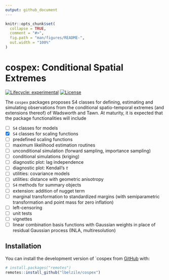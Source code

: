 ```yaml
---
output: github_document
---
```


<!-- README.md is generated from README.Rmd. Please edit that file -->

```r
knitr::opts_chunk$set(
  collapse = TRUE,
  comment = "#>",
  fig.path = "man/figures/README-",
  out.width = "100%"
)
```

# cospex: Conditional Spatial Extremes

<!-- badges: start -->
[![Lifecycle: experimental](https://img.shields.io/badge/lifecycle-experimental-orange.svg)](https://www.tidyverse.org/lifecycle/#experimental)
[![License](https://img.shields.io/badge/license-GPL(%3E=%203)-blue.svg?style=flat)](http://www.gnu.org/licenses/gpl-3.0.html) 

<!-- badges: end -->

The `cospex` packages proposes S4 classes for defining, estimating and simulating observations from the conditional spatio-temporal extremes (and extensions thereof) of Wadsworth and Tawn. At maturity, it is expected that the package functionalities will include

- [ ] `S4` classes for models
- [x] `S4` classes for scaling functions
- [ ] predefined scaling functions
- [ ] maximum likelihood estimation routines
- [ ] unconditional simulation (forward sampling, importance sampling)
- [ ] conditional simulations (kriging)
- [ ] diagnostic plot: lag independence
- [ ] diagnostic plot: Kendall's $\tau$
- [ ] utilities: covariance models
- [ ] utilities: distance with geometric anisotropy
- [ ] `S4` methods for summary objects
- [ ] extension: addition of nugget term
- [ ] marginal transformation to standardized margins (with semiparametric transformation and point mass for zero inflation)
- [ ] left-censoring
- [ ] unit tests
- [ ] vignettes
- [ ] linear combination basis functions with Gaussian weights in place of residual Gaussian process (INLA, multiresolution)

## Installation

<!-- You can install the released version of `cospex` from [CRAN](https://CRAN.R-project.org) with: -->

<!-- ``` r -->
<!-- install.packages("cospex") -->
<!-- ``` -->

You can install the development version of `cospex from [GitHub](https://github.com/) with:

``` r
# install.packages("remotes")
remotes::install_github("lbelzile/cospex")
```

 <!-- `devtools::build_readme()` is handy for this. You could also use GitHub Actions to re-render `README.Rmd` every time you push. An example workflow can be found here: <https://github.com/r-lib/actions/tree/master/examples>. -->


